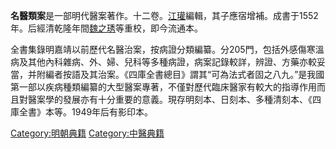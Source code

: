 {{unreferenced|time=2014-12-27T09:23:05+00:00}}
'''名醫類案'''是一部明代醫案著作。十二卷。[[江瓘|江瓘]]編輯，其子應宿增補。成書于1552年。后經清乾隆年間[[魏之琇|魏之琇]]等重校，即今流通本。

全書集錄明嘉靖以前歷代名醫治案，按病證分類編纂。分205門，包括外感傷寒溫病及其他內科雜病、外、婦、兒科等多種病證，病案記錄較詳，辨證、方藥亦較妥當，并附編者按語及其治案。《四庫全書總目》謂其“可為法式者固之八九。”是我國第一部以疾病種類編纂的大型醫案專著，不僅對歷代臨床醫家有較大的指導作用而且對醫案學的發展亦有十分重要的意義。現存明刻本、日刻本、多種清刻本、《四庫全書》本等。1949年后有影印本。

[[Category:明朝典籍|Category:明朝典籍]]
[[Category:中醫典籍|Category:中醫典籍]]